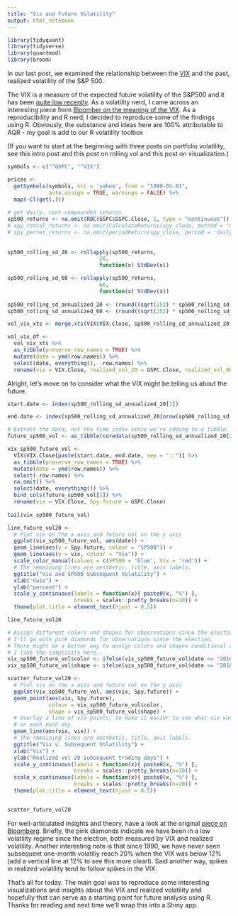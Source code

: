 ```yaml
---
title: "Vix and Future Volatility"
output: html_notebook
---
```

 
```r
library(tidyquant)
library(tidyverse)
library(quantmod)
library(broom)
```

In our last post, we examined the relationship between the [VIX](http://www.cboe.com/products/vix-index-volatility/vix-options-and-futures/vix-index) and the past, realized volatility of the S&P 500. 

The VIX is a measure of the expected future volatility of the S&P500 and it has been [quite low recently](https://www.cnbc.com/2017/07/26/wall-streets-fear-index-the-vix-falls-to-record-low-under-9-after-fed-statement.html).  As a volatility nerd, I came across an interesting piece from [Bloomber on the meaning of the VIX](https://www.bloomberg.com/view/articles/2017-07-03/what-history-says-about-low-volatility). As a reproducibility and R nerd, I decided to reproduce some of the findings using R. Obviously, the substance and ideas here are 100% attributable to AQR - my goal is add to our R volatility toolbox

(If you want to start at the beginning with three posts on portfolio volatility, see this intro post and this post on rolling vol and this post on visualization.) 
 

```r
symbols <- c("^GSPC", "^VIX")

prices <- 
  getSymbols(symbols, src = 'yahoo', from = "1990-01-01", 
             auto.assign = TRUE, warnings = FALSE) %>% 
  map(~Cl(get(.)))
  
# get daily, cont compounded returns
sp500_returns <- na.omit(ROC(GSPC$GSPC.Close, 1, type = "continuous"))
# spy_retcal_returns <- na.omit(CalculateReturns(spy_close, method = "compound"))
# spy_perret_returns <- na.omit(periodReturn(spy_close, period = 'daily', type = 'log'))
  
  
sp500_rolling_sd_20 <- rollapply(sp500_returns,
                             20,
                             function(x) StdDev(x))

sp500_rolling_sd_60 <- rollapply(sp500_returns,
                             60,
                             function(x) StdDev(x))
  
sp500_rolling_sd_annualized_20 <- (round((sqrt(252) * sp500_rolling_sd_20 * 100), 2))
sp500_rolling_sd_annualized_60 <- (round((sqrt(252) * sp500_rolling_sd_60 * 100), 2))

vol_vix_xts <- merge.xts(VIX$VIX.Close, sp500_rolling_sd_annualized_20, sp500_rolling_sd_annualized_60)

vol_vix_df <- 
  vol_vix_xts %>% 
  as_tibble(preserve_row_names = TRUE) %>% 
  mutate(date = ymd(row.names)) %>% 
  select(date, everything(), -row.names) %>% 
  rename(vix = VIX.Close, realized_vol_20 = GSPC.Close, realized_vol_60 = GSPC.Close.1) 

```


Alright, let's move on to consider what the VIX might be telling us about the future.

```r

start.date <- index(sp500_rolling_sd_annualized_20[1])

end.date <- index(sp500_rolling_sd_annualized_20[nrow(sp500_rolling_sd_annualized_20) - 19])

# Extract the data, not the time index since we're adding to a tibble.
future_sp500_vol <- as_tibble(coredata(sp500_rolling_sd_annualized_20[20:nrow(sp500_rolling_sd_annualized_20), ]))

vix_sp500_future_vol <- 
  VIX$VIX.Close[paste(start.date, end.date, sep = "::")] %>% 
  as_tibble(preserve_row_names = TRUE) %>% 
  mutate(date = ymd(row.names)) %>% 
  select(-row.names) %>%
  na.omit() %>% 
  select(date, everything()) %>% 
  bind_cols(future_sp500_vol[1]) %>% 
  rename(vix = VIX.Close, Spy.future = GSPC.Close) 
 
tail(vix_sp500_future_vol)
```

```r
line_future_vol20 <- 
  # Plot vix on the x axis and future vol on the y axis
  ggplot(vix_sp500_future_vol, aes(date)) + 
  geom_line(aes(y = Spy.future, colour = "SP500")) +
  geom_line(aes(y = vix, colour = "Vix")) +
  scale_color_manual(values = c(SP500 = 'blue', Vix = 'red')) +
  # The remaining lines are aesthetic, title, axis labels.
  ggtitle("Vix and SP500 Subsequent Volatility") +
  xlab("date") +
  ylab("percent") +
  scale_y_continuous(labels = function(x){ paste0(x, "%") }, 
                     breaks = scales::pretty_breaks(n=10)) +
  theme(plot.title = element_text(hjust = 0.5))

line_future_vol20
```




```r
# Assign different colors and shapes for obesrvations since the election.
# I'll go with pink diamonds for observations since the election.
# There might be a better way to assign colors and shapes conditional on dates but
# I like the simplicity here..
vix_sp500_future_vol$color <- ifelse(vix_sp500_future_vol$date <= "2016-11-08", 'light blue', 'pink')
vix_sp500_future_vol$shape <- ifelse(vix_sp500_future_vol$date <= "2016-11-08", 15, 18)

scatter_future_vol20 <- 
  # Plot vix on the x axis and future vol on the y axis
  ggplot(vix_sp500_future_vol, aes(vix, Spy.future)) + 
  geom_point(aes(vix, Spy.future), 
             colour = vix_sp500_future_vol$color, 
             shape = vix_sp500_future_vol$shape) +
  # Overlay a line of vix points, to make it easier to see what vix was predicting
  # on each each day.
  geom_line(aes(vix, vix)) +
  # The remaining lines are aesthetic, title, axis labels.
  ggtitle("Vix v. Subsequent Volatility") +
  xlab("Vix") +
  ylab("Realized vol 20 subsequent trading days") +
  scale_y_continuous(labels = function(x){ paste0(x, "%") }, 
                     breaks = scales::pretty_breaks(n=10)) +
  scale_x_continuous(labels = function(x){ paste0(x, "%") },
                     breaks = scales::pretty_breaks(n=20)) +
  theme(plot.title = element_text(hjust = 0.5))


scatter_future_vol20
```


For well-articulated insights and theory, have a look at the original [piece on Bloomberg](https://www.bloomberg.com/view/articles/2017-07-03/what-history-says-about-low-volatility). Briefly, the pink diamonds indicate we have been in a low volatility regime since the election, both measured by VIX and realized volatility. Another interesting note is that since 1990, we have never seen subsequent one-month volatiliy reach 20% when the VIX was below 12% (add a vertical line at 12% to see this more clearl). Said another way, spikes in realized volatility tend to follow spikes in the VIX.   

That's all for today. The main goal was to reproduce some interesting visualizations and insights about the VIX and realized volatility and hopefully that can serve as a starting point for future analysis using R. Thanks for reading and next time we'll wrap this into a Shiny app.